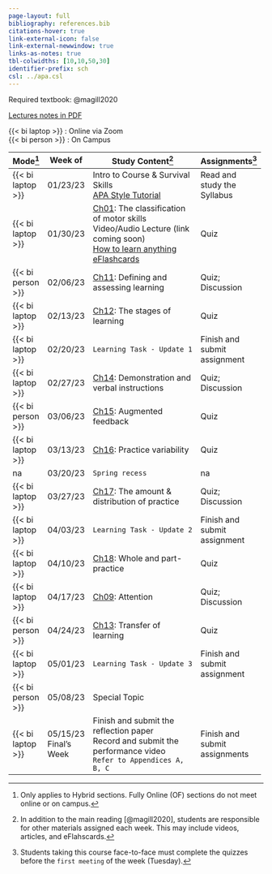 ```yaml
---
page-layout: full
bibliography: references.bib
citations-hover: true
link-external-icon: false
link-external-newwindow: true
links-as-notes: true
tbl-colwidths: [10,10,50,30]
identifier-prefix: sch
csl: ../apa.csl
---
```


Required textbook: @magill2020

[Lectures notes in PDF](https://mycsunemail-my.sharepoint.com/:f:/g/personal/ovande_furtado_csun_edu/EgvTsxjz9lxPs8aAE9d58KYBXMYMqbVpou6BhML72o8kJw?e=JVYhdJ)

{{< bi laptop >}} : Online via Zoom\
{{< bi person >}} : On Campus

+--------------------+--------------+-------------------------------------------------------------------------------------------------------------------------------------------------------------------------------------+-------------------------------+
| Mode[^1]           | Week of      | Study Content[^2]                                                                                                                                                                   | Assignments[^3]               |
+====================+==============+=====================================================================================================================================================================================+===============================+
| {{< bi laptop >}}  | 01/23/23     | Intro to Course & Survival Skills\                                                                                                                                                  | Read and study the Syllabus   |
|                    |              | [APA Style Tutorial](https://docs.google.com/document/d/e/2PACX-1vQg7XJ-Z5619v-v9uCbS_5QjpYIfXH2Q1amid7Wcv6cmBMj-cMPpdJ2wK4NwU6H53LLbbgusqxxqXC6/pub)                               |                               |
+--------------------+--------------+-------------------------------------------------------------------------------------------------------------------------------------------------------------------------------------+-------------------------------+
| {{< bi laptop >}}  | 01/30/23     | [Ch01](https://mycsunemail-my.sharepoint.com/:f:/g/personal/ovande_furtado_csun_edu/EgvTsxjz9lxPs8aAE9d58KYBXMYMqbVpou6BhML72o8kJw?e=JVYhdJ): The classification of motor skills\   | Quiz                          |
|                    |              | Video/Audio Lecture (link coming soon)\                                                                                                                                             |                               |
|                    |              | [How to learn anything](https://youtu.be/5MgBikgcWnY)\                                                                                                                              |                               |
|                    |              | [eFlashcards](https://quizlet.com/_zs84k?x=1jqt&i=dj5)                                                                                                                              |                               |
+--------------------+--------------+-------------------------------------------------------------------------------------------------------------------------------------------------------------------------------------+-------------------------------+
| {{< bi person >}}  | 02/06/23     | [Ch11](https://mycsunemail-my.sharepoint.com/:f:/g/personal/ovande_furtado_csun_edu/EgvTsxjz9lxPs8aAE9d58KYBXMYMqbVpou6BhML72o8kJw?e=JVYhdJ): Defining and assessing learning       | Quiz; Discussion              |
+--------------------+--------------+-------------------------------------------------------------------------------------------------------------------------------------------------------------------------------------+-------------------------------+
| {{< bi laptop >}}  | 02/13/23     | [Ch12](https://mycsunemail-my.sharepoint.com/:f:/g/personal/ovande_furtado_csun_edu/EgvTsxjz9lxPs8aAE9d58KYBXMYMqbVpou6BhML72o8kJw?e=JVYhdJ): The stages of learning                | Quiz                          |
+--------------------+--------------+-------------------------------------------------------------------------------------------------------------------------------------------------------------------------------------+-------------------------------+
| {{< bi laptop >}}  | 02/20/23     | `Learning Task - Update 1`                                                                                                                                                          | Finish and submit assignment  |
+--------------------+--------------+-------------------------------------------------------------------------------------------------------------------------------------------------------------------------------------+-------------------------------+
| {{< bi laptop >}}  | 02/27/23     | [Ch14](https://mycsunemail-my.sharepoint.com/:f:/g/personal/ovande_furtado_csun_edu/EgvTsxjz9lxPs8aAE9d58KYBXMYMqbVpou6BhML72o8kJw?e=JVYhdJ): Demonstration and verbal instructions | Quiz; Discussion              |
+--------------------+--------------+-------------------------------------------------------------------------------------------------------------------------------------------------------------------------------------+-------------------------------+
| {{< bi person >}}  | 03/06/23     | [Ch15](https://mycsunemail-my.sharepoint.com/:f:/g/personal/ovande_furtado_csun_edu/EgvTsxjz9lxPs8aAE9d58KYBXMYMqbVpou6BhML72o8kJw?e=JVYhdJ): Augmented feedback                    | Quiz                          |
+--------------------+--------------+-------------------------------------------------------------------------------------------------------------------------------------------------------------------------------------+-------------------------------+
| {{< bi laptop >}}  | 03/13/23     | [Ch16](https://mycsunemail-my.sharepoint.com/:f:/g/personal/ovande_furtado_csun_edu/EgvTsxjz9lxPs8aAE9d58KYBXMYMqbVpou6BhML72o8kJw?e=JVYhdJ): Practice variability                  | Quiz                          |
+--------------------+--------------+-------------------------------------------------------------------------------------------------------------------------------------------------------------------------------------+-------------------------------+
| na                 | 03/20/23     | `Spring recess`                                                                                                                                                                     | na                            |
+--------------------+--------------+-------------------------------------------------------------------------------------------------------------------------------------------------------------------------------------+-------------------------------+
| {{< bi laptop >}}  | 03/27/23     | [Ch17](https://mycsunemail-my.sharepoint.com/:f:/g/personal/ovande_furtado_csun_edu/EgvTsxjz9lxPs8aAE9d58KYBXMYMqbVpou6BhML72o8kJw?e=JVYhdJ): The amount & distribution of practice | Quiz; Discussion              |
+--------------------+--------------+-------------------------------------------------------------------------------------------------------------------------------------------------------------------------------------+-------------------------------+
| {{< bi laptop >}}  | 04/03/23     | `Learning Task - Update 2`                                                                                                                                                          | Finish and submit assignment  |
+--------------------+--------------+-------------------------------------------------------------------------------------------------------------------------------------------------------------------------------------+-------------------------------+
| {{< bi laptop >}}  | 04/10/23     | [Ch18](https://mycsunemail-my.sharepoint.com/:f:/g/personal/ovande_furtado_csun_edu/EgvTsxjz9lxPs8aAE9d58KYBXMYMqbVpou6BhML72o8kJw?e=JVYhdJ): Whole and part-practice               | Quiz                          |
+--------------------+--------------+-------------------------------------------------------------------------------------------------------------------------------------------------------------------------------------+-------------------------------+
| {{< bi laptop >}}  | 04/17/23     | [Ch09](https://mycsunemail-my.sharepoint.com/:f:/g/personal/ovande_furtado_csun_edu/EgvTsxjz9lxPs8aAE9d58KYBXMYMqbVpou6BhML72o8kJw?e=JVYhdJ): Attention                             | Quiz; Discussion              |
+--------------------+--------------+-------------------------------------------------------------------------------------------------------------------------------------------------------------------------------------+-------------------------------+
| {{< bi person >}}  | 04/24/23     | [Ch13](https://mycsunemail-my.sharepoint.com/:f:/g/personal/ovande_furtado_csun_edu/EgvTsxjz9lxPs8aAE9d58KYBXMYMqbVpou6BhML72o8kJw?e=JVYhdJ): Transfer of learning                  | Quiz                          |
+--------------------+--------------+-------------------------------------------------------------------------------------------------------------------------------------------------------------------------------------+-------------------------------+
| {{< bi laptop >}}  | 05/01/23     | `Learning Task - Update 3`                                                                                                                                                          | Finish and submit assignment  |
+--------------------+--------------+-------------------------------------------------------------------------------------------------------------------------------------------------------------------------------------+-------------------------------+
| {{< bi person >}}  | 05/08/23     | Special Topic                                                                                                                                                                       |                               |
+--------------------+--------------+-------------------------------------------------------------------------------------------------------------------------------------------------------------------------------------+-------------------------------+
| {{< bi laptop >}}  | 05/15/23\    | Finish and submit the reflection paper\                                                                                                                                             | Finish and submit assignments |
|                    | Final's Week | Record and submit the performance video\                                                                                                                                            |                               |
|                    |              | `Refer to Appendices A, B, C`                                                                                                                                                       |                               |
+--------------------+--------------+-------------------------------------------------------------------------------------------------------------------------------------------------------------------------------------+-------------------------------+

[^1]: Only applies to Hybrid sections. Fully Online (OF) sections do not meet online or on campus.

[^2]: In addition to the main reading [@magill2020], students are responsible for other materials assigned each week. This may include videos, articles, and eFlahscards.

[^3]: Students taking this course face-to-face must complete the quizzes before the `first meeting` of the week (Tuesday).
